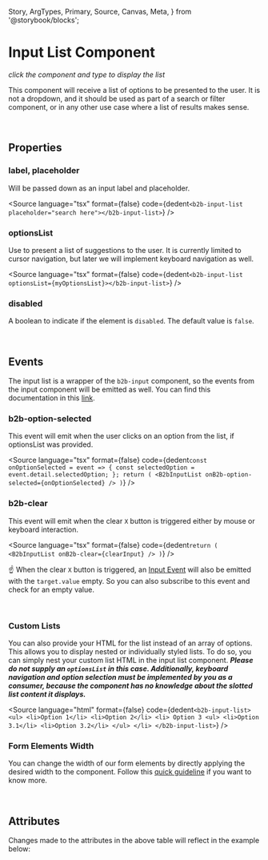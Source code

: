   Story,
  ArgTypes,
  Primary,
  Source,
  Canvas,
  Meta,
} from '@storybook/blocks';



<Meta of={InputListStories} />

# Input List Component

_click the component and type to display the list_

<Canvas of={InputListStories.InputList} />

This component will receive a list of options to be presented to the user. It is not a dropdown, and it should be
used as part of a search or filter component, or in any other use case where a list of results makes sense.

<br />

## Properties

### label, placeholder

Will be passed down as an input label and placeholder.

<Source
  language="tsx"
  format={false}
  code={dedent`
    <b2b-input-list placeholder="search here"></b2b-input-list>
  `}
/>

### optionsList

Use to present a list of suggestions to the user. It is currently limited to cursor navigation, but later we will implement keyboard navigation as well.

<Source
  language="tsx"
  format={false}
  code={dedent`
    <b2b-input-list optionsList={myOptionsList}></b2b-input-list>
  `}
/>

### disabled

A boolean to indicate if the element is `disabled`. The default value is `false`.

<br />

## Events

The input list is a wrapper of the `b2b-input` component, so the events from the input component will be emitted as
well. You can find this documentation in this [link](?path=/docs/components-form-input--story-010-default#events).

### b2b-option-selected

This event will emit when the user clicks on an option from the list, if optionsList was provided.

<Source
  language="tsx"
  format={false}
  code={dedent`
  const onOptionSelected = event => {
    const selectedOption = event.detail.selectedOption;
  };
  return (
    <B2bInputList onB2b-option-selected={onOptionSelected} />
  )
  `}
/>

### b2b-clear

This event will emit when the clear `X` button is triggered either by mouse or keyboard interaction.

<Source
  language="tsx"
  format={false}
  code={dedent`
  return (
    <B2bInputList onB2b-clear={clearInput} />
  )
  `}
/>

☝️ When the clear `X` button is triggered, an [Input Event](/docs/components-form-input--story-010-default#b2binput) will also be emitted with the `target.value` empty. So
you can also subscribe to this event and check for an empty value.

<br />

### Custom Lists

You can also provide your HTML for the list instead of an array of options. This allows you to display nested or individually styled lists.
To do so, you can simply nest your custom list HTML in the input list component. **_Please do not supply an `optionsList` in this case. Additionally, keyboard navigation and option selection must be implemented
by you as a consumer, because the component has no knowledge about the slotted list content it displays._**

<Source
  language="html"
  format={false}
  code={dedent`
    <b2b-input-list>
      <ul>
        <li>Option 1</li>
        <li>Option 2</li>
        <li>
          Option 3
          <ul>
            <li>Option 3.1</li>
            <li>Option 3.2</li>
          </ul>
        </li>
    </b2b-input-list>
  `}
/>

### Form Elements Width

You can change the width of our form elements by directly applying the desired width to the component. Follow
this [quick guideline](?path=/story/guidelines-form-usage--page#form-elements-width) if you want to know more.

<br />

## Attributes

<ArgTypes of={InputListStories} />
Changes made to the attributes in the above table will reflect in the example
below:
<Primary />
